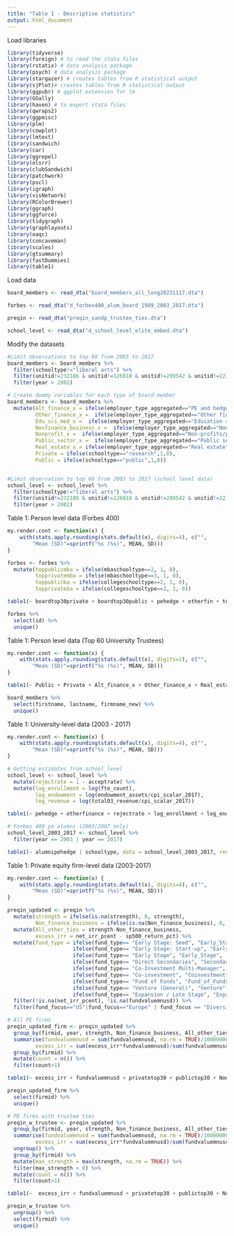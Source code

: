 ```yaml
---
title: "Table 1 - Descriptive statistics"
output: html_document
---
```


Load libraries
```r
library(tidyverse)
library(foreign) # to read the stata files
library(rstatix) # data analysis package
library(psych) # data analysis package
library(stargazer) # creates tables from R statistical output
library(sjPlot)# creates tables from R statistical output
library(ggpubr) # ggplot extension for lm
library(GGally)
library(haven) # to export stata files
library(qwraps2)
library(ggpmisc)
library(plm)
library(cowplot)
library(lmtest)
library(sandwich)
library(car)
library(ggrepel)
library(olsrr)
library(clubSandwich)
library(patchwork)
library(pscl)
library(igraph)
library(visNetwork)
library(RColorBrewer)
library(ggraph)
library(ggforce)
library(tidygraph)
library(graphlayouts)
library(oaqc)
library(concaveman)
library(scales)
library(gtsummary)
library(fastDummies)
library(table1)
```



Load data
```r
board_members <- read_dta("board_members_all_long20231117.dta")

forbes <- read_dta("d_forbes400_alum_board_1989_2003_2017.dta")

preqin <- read_dta("preqin_sandp_trustee_ties.dta")

school_level <- read_dta("d_school_level_elite_embed.dta")
```


Modify the datasets
```r
#Limit observations to top 60 from 2003 to 2017
board_members <- board_members %>% 
  filter(schooltype!="liberal arts") %>% 
  filter(unitid!=232186 & unitid!=126818 & unitid!=209542 & unitid!=221759 & unitid!=102614 & unitid!=129020 & unitid!=181464) %>% 
  filter(year > 2002)

# Create dummy variables for each type of board member
board_members <- board_members %>% 
  mutate(Alt_finance_x = ifelse(employer_type_aggregated=="PE and hedge funds",1,0),
         Other_finance_x =  ifelse(employer_type_aggregated=="Other finance",1,0),
         Edu_sci_med_x =  ifelse(employer_type_aggregated=="Education science medicine",1,0),
         Nonfinance_business_x =  ifelse(employer_type_aggregated=="Non-financial business",1,0),
         Nonprofit_x =  ifelse(employer_type_aggregated=="Non-profits/philanthropy",1,0),
         Public_sector_x =  ifelse(employer_type_aggregated=="Public sector",1,0),
         Real_estate_x = ifelse(employer_type_aggregated=="Real estate",1,0),
         Private = ifelse(schooltype=="research",1,0),
         Public = ifelse(schooltype=="public",1,0))


#Limit observation to top 60 from 2003 to 2017 (school level data)
school_level <- school_level %>% 
  filter(schooltype!="liberal arts") %>% 
  filter(unitid!=232186 & unitid!=126818 & unitid!=209542 & unitid!=221759 & unitid!=102614 & unitid!=129020 & unitid!=181464) %>% 
  filter(year > 2002)
```


Table 1: Person level data (Forbes 400)
```r
my.render.cont <- function(x) {
    with(stats.apply.rounding(stats.default(x), digits=4), c("",
        "Mean (SD)"=sprintf("%s (%s)", MEAN, SD)))
}

forbes <- forbes %>% 
  mutate(toppublicmba = ifelse(mbaschooltype==2, 1, 0),
         topprivatemba = ifelse(mbaschooltype==3, 1, 0),
         toppublicba = ifelse(collegeschooltype==2, 1, 0),
         topprivateba = ifelse(collegeschooltype==3, 1, 0))

table1(~ boardtop30private + boardtop30public + pehedge + otherfin + technology + worth + inherited + topprivateba + toppublicba + topprivatemba +  toppublicmba, data = forbes, render.continuous=my.render.cont)

forbes %>% 
  select(id) %>% 
  unique()
```



Table 1: Person level data (Top 60 University Trustees)
```r
my.render.cont <- function(x) {
    with(stats.apply.rounding(stats.default(x), digits=2), c("",
        "Mean (SD)"=sprintf("%s (%s)", MEAN, SD)))
}

table1(~ Public + Private + Alt_finance_x + Other_finance_x + Real_estate_x + Nonfinance_business_x + Nonprofit_x  + Edu_sci_med_x + Public_sector_x, data = board_members, render.continuous=my.render.cont)

board_members %>% 
  select(firstname, lastname, firmname_new) %>% 
  unique()
```



Table 1: University-level data (2003 - 2017)
```r
my.render.cont <- function(x) {
    with(stats.apply.rounding(stats.default(x), digits=4), c("",
        "Mean (SD)"=sprintf("%s (%s)", MEAN, SD)))
}

# Getting estimates from school_level
school_level <- school_level %>% 
  mutate(rejectrate = 1 - acceptrate) %>% 
  mutate(log_enrollment = log(fte_count),
         log_endowment = log(endowment_assets/cpi_scalar_2017),
         log_revenue = log(total03_revenue/cpi_scalar_2017))

table1(~ pehedge + otherfinance + rejectrate + log_enrollment + log_endowment + log_revenue  + fgrnt_p + pefraceunder| schooltype, data = school_level, render.continuous=my.render.cont)

# Forbes 400 pe alumni (2003/2007 only)
school_level_2003_2017 <- school_level %>% 
  filter(year == 2003 | year == 2017)

table1(~ alumnipehedge | schooltype, data = school_level_2003_2017, render.continuous=my.render.cont)
```




Table 1: Private equity firm-level data (2003-2017)
```r
my.render.cont <- function(x) {
    with(stats.apply.rounding(stats.default(x), digits=4), c("",
        "Mean (SD)"=sprintf("%s (%s)", MEAN, SD)))
}

preqin_updated <- preqin %>% 
  mutate(strength = ifelse(is.na(strength), 0, strength),
         Non_finance_business = ifelse(is.na(Non_finance_business), 0, Non_finance_business)) %>%
  mutate(All_other_ties = strength-Non_finance_business,
         excess_irr = net_irr_pcent - sp500_return_pct) %>% 
  mutate(fund_type = ifelse(fund_type== "Early Stage: Seed", "Early_Stage",
                     ifelse(fund_type== "Early Stage: Start-up", "Early_Stage",
                     ifelse(fund_type== "Early Stage", "Early_Stage",
                     ifelse(fund_type== "Direct Secondaries", "Secondaries",
                     ifelse(fund_type== "Co-Investment Multi-Manager", "Coinvestment",
                     ifelse(fund_type== "Co-investment", "Coinvestment",
                     ifelse(fund_type== "Fund of Funds", "Fund_of_Funds",
                     ifelse(fund_type== "Venture (General)", "Venture",
                     ifelse(fund_type== "Expansion / Late Stage", "Expansion", fund_type)))))))))) %>% 
  filter(!is.na(net_irr_pcent), !is.na(fundvaluemnusd)) %>% 
  filter(fund_focus=="US"|fund_focus=="Europe" | fund_focus == "Diversified Multi-Re")

# All PE firms
preqin_updated_firm <- preqin_updated %>% 
  group_by(firmid, year, strength, Non_finance_business, All_other_ties, privatetop30, publictop30, rejectrtindex) %>% 
  summarise(fundvaluemnusd = sum(fundvaluemnusd, na.rm = TRUE)/1000000000,
         excess_irr = sum(excess_irr*fundvaluemnusd)/sum(fundvaluemnusd, na.rm = TRUE)) %>% 
  group_by(firmid) %>% 
  mutate(count = n()) %>% 
  filter(count>1)

table1(~ excess_irr + fundvaluemnusd + privatetop30 + publictop30 + Non_finance_business + All_other_ties, data = preqin_updated_firm, render.continuous=my.render.cont)

preqin_updated_firm %>% 
  select(firmid) %>% 
  unique()

# PE firms with trustee ties
preqin_w_trustee <- preqin_updated %>% 
  group_by(firmid, year, strength, Non_finance_business, All_other_ties, privatetop30, publictop30, rejectrtindex) %>% 
  summarise(fundvaluemnusd = sum(fundvaluemnusd, na.rm = TRUE)/1000000000,
         excess_irr = sum(excess_irr*fundvaluemnusd)/sum(fundvaluemnusd, na.rm = TRUE)) %>% 
  ungroup() %>% 
  group_by(firmid) %>% 
  mutate(max_strength = max(strength, na.rm = TRUE)) %>% 
  filter(max_strength > 0) %>% 
  mutate(count = n()) %>% 
  filter(count>1)

table1(~  excess_irr + fundvaluemnusd + privatetop30 + publictop30 + Non_finance_business + All_other_ties, data = preqin_w_trustee, render.continuous=my.render.cont)

preqin_w_trustee %>% 
  ungroup() %>% 
  select(firmid) %>% 
  unique()
```